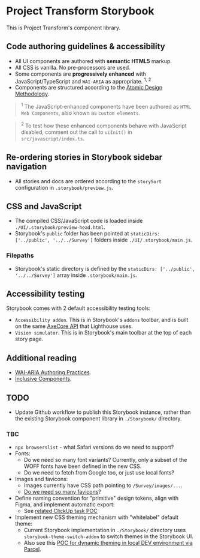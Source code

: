 
<Meta title="Introduction" />

# Project Transform Storybook
This is Project Transform's component library.

## Code authoring guidelines & accessibility
- All UI components are authored with **semantic HTML5** markup.
- All CSS is vanilla. No pre-processors are used.
- Some components are **progressively enhanced** with JavaScript/TypeScript and `WAI-ARIA` as appropriate. <sup>1, 2</sup>
- Components are structured according to the [Atomic Design Methodology](https://atomicdesign.bradfrost.com/chapter-2/).

> <sup>1</sup>
> The JavaScript-enhanced components have been authored as `HTML Web Components`, also known as `custom elements`.

> <sup>2</sup>
> To test how these enhanced components behave with JavaScript disabled, comment out the call to `uiInit()` in `src/javascript/index.ts`.

## Re-ordering stories in Storybook sidebar navigation
- All stories and docs are ordered according to the `storySort` configuration in `.storybook/preview.js`.

## CSS and JavaScript
- The compiled CSS/JavaScript code is loaded inside `./UI/.storybook/preview-head.html`.
- Storybook's `public` folder has been pointed at `staticDirs: ['../public', '../../Survey']` folders inside `./UI/.storybook/main.js`.

### Filepaths
- Storybook's static directory is defined by the `staticDirs: ['../public', '../../Survey']` array inside `.storybook/main.js`.

## Accessibility testing
Storybook comes with 2 default accessibility testing tools:
- `Accessibility addon`. This is in Storybook's `addons` toolbar, and is built on the same [AxeCore API](https://www.deque.com/axe/) that Lighthouse uses.
- `Vision simulator`. This is in Storybook's main toolbar at the top of each story page.

## Additional reading
- [WAI-ARIA Authoring Practices](https://www.w3.org/WAI/ARIA/apg/).
- [Inclusive Components](https://inclusive-components.design/).

## TODO
- Update Github workflow to publish this Storybook instance, rather than the existing Storybook component library in `./Storybook/` directory.

### TBC
- `npx browserslist` - what Safari versions do we need to support?
- Fonts:
    - Do we need so many font variants? Currently, only a subset of the WOFF fonts have been defined in the new CSS.
    - Do we need to fetch from Google too, or just use local fonts?
- Images and favicons:
    - Images currently have CSS path pointing to `/Survey/images/...`.
    - [Do we need so many favicons](https://evilmartians.com/chronicles/how-to-favicon-in-2021-six-files-that-fit-most-needs)?
- Define naming convention for "primitive" design tokens, align with Figma, and implement automatic export:
    - See [related ClickUp task POC](https://app.clickup.com/t/8696gvh4k)
- Implement new CSS theming mechanism with "whitelabel" default theme:
    - Current Storybook implementation in `./Storybook/` directory uses `storybook-theme-switch-addon` to switch themes in the Storybook UI.
    - Also see this [POC for dynamic theming in local DEV environment via Parcel](https://github.com/basher/demo-storybook-modern-code-legacy-browser).

